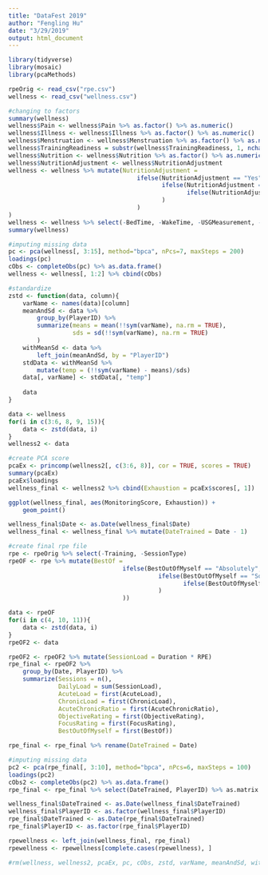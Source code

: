 ```yaml
---
title: "DataFest 2019"
author: "Fengling Hu"
date: "3/29/2019"
output: html_document
---
```


```r
library(tidyverse)
library(mosaic)
library(pcaMethods)

rpeOrig <- read_csv("rpe.csv")
wellness <- read_csv("wellness.csv")
```

```r
#changing to factors
summary(wellness)
wellness$Pain <- wellness$Pain %>% as.factor() %>% as.numeric()
wellness$Illness <- wellness$Illness %>% as.factor() %>% as.numeric()
wellness$Menstruation <- wellness$Menstruation %>% as.factor() %>% as.numeric()
wellness$TrainingReadiness = substr(wellness$TrainingReadiness, 1, nchar(wellness$TrainingReadiness) - 1)  %>% as.numeric()
wellness$Nutrition <- wellness$Nutrition %>% as.factor() %>% as.numeric()
wellness$NutritionAdjustment <- wellness$NutritionAdjustment
wellness <- wellness %>% mutate(NutritionAdjustment = 
                                    ifelse(NutritionAdjustment == "Yes", 3,
                                           ifelse(NutritionAdjustment == "I Don't Know", 2,
                                                  ifelse(NutritionAdjustment == "No", 1, NA)
                                           )
                                    )
)
wellness <- wellness %>% select(-BedTime, -WakeTime, -USGMeasurement, -USG)
summary(wellness)
```

```r
#imputing missing data
pc <- pca(wellness[, 3:15], method="bpca", nPcs=7, maxSteps = 200)
loadings(pc)
cObs <- completeObs(pc) %>% as.data.frame()
wellness <- wellness[, 1:2] %>% cbind(cObs)
```

```r
#standardize
zstd <- function(data, column){
    varName <- names(data)[column]
    meanAndSd <- data %>% 
        group_by(PlayerID) %>% 
        summarize(means = mean(!!sym(varName), na.rm = TRUE), 
                  sds = sd(!!sym(varName), na.rm = TRUE)
        )
    withMeanSd <- data %>% 
        left_join(meanAndSd, by = "PlayerID")
    stdData <- withMeanSd %>% 
        mutate(temp = (!!sym(varName) - means)/sds)
    data[, varName] <- stdData[, "temp"]
    
    data
}

data <- wellness
for(i in c(3:6, 8, 9, 15)){
    data <- zstd(data, i)
}
wellness2 <- data
```

```r
#create PCA score
pcaEx <- princomp(wellness2[, c(3:6, 8)], cor = TRUE, scores = TRUE)
summary(pcaEx)
pcaEx$loadings
wellness_final <- wellness2 %>% cbind(Exhaustion = pcaEx$scores[, 1])

ggplot(wellness_final, aes(MonitoringScore, Exhaustion)) + 
    geom_point()

wellness_final$Date <- as.Date(wellness_final$Date)
wellness_final <- wellness_final %>% mutate(DateTrained = Date - 1)
```

```r
#create final rpe file
rpe <- rpeOrig %>% select(-Training, -SessionType)
rpeOF <- rpe %>% mutate(BestOf = 
                                ifelse(BestOutOfMyself == "Absolutely", 3,
                                          ifelse(BestOutOfMyself == "Somewhat", 2,
                                                 ifelse(BestOutOfMyself == "Not at all", 1, NA)
                                          )
                                ))

data <- rpeOF
for(i in c(4, 10, 11)){
    data <- zstd(data, i)
}
rpeOF2 <- data

rpeOF2 <- rpeOF2 %>% mutate(SessionLoad = Duration * RPE)
rpe_final <- rpeOF2 %>% 
    group_by(Date, PlayerID) %>% 
    summarize(Sessions = n(),
              DailyLoad = sum(SessionLoad),
              AcuteLoad = first(AcuteLoad),
              ChronicLoad = first(ChronicLoad),
              AcuteChronicRatio = first(AcuteChronicRatio),
              ObjectiveRating = first(ObjectiveRating), 
              FocusRating = first(FocusRating), 
              BestOutOfMyself = first(BestOf))

rpe_final <- rpe_final %>% rename(DateTrained = Date)
```

```r
#imputing missing data
pc2 <- pca(rpe_final[, 3:10], method="bpca", nPcs=6, maxSteps = 100)
loadings(pc2)
cObs2 <- completeObs(pc2) %>% as.data.frame()
rpe_final <- rpe_final %>% select(DateTrained, PlayerID) %>% as.matrix %>% cbind(cObs2 %>% as.matrix) %>% as.data.frame()
```


```r
wellness_final$DateTrained <- as.Date(wellness_final$DateTrained)
wellness_final$PlayerID <- as.factor(wellness_final$PlayerID)
rpe_final$DateTrained <- as.Date(rpe_final$DateTrained)
rpe_final$PlayerID <- as.factor(rpe_final$PlayerID)

rpewellness <- left_join(wellness_final, rpe_final)
rpewellness <- rpewellness[complete.cases(rpewellness), ]

#rm(wellness, wellness2, pcaEx, pc, cObs, zstd, varName, meanAndSd, withMeanSd, stdData, data, rpeOF, rpeOF2, pc2, cObs2, i, rpe)
```

